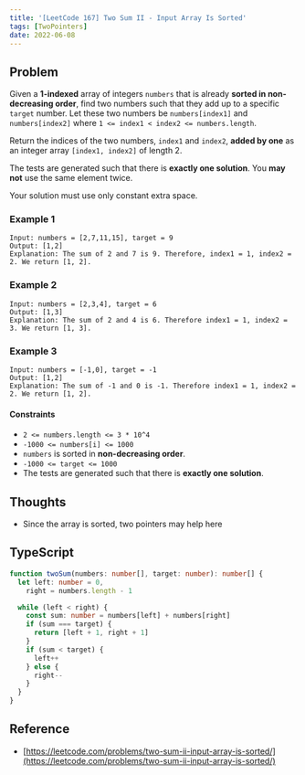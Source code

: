 ```yaml
---
title: '[LeetCode 167] Two Sum II - Input Array Is Sorted'
tags: [TwoPointers]
date: 2022-06-08
---
```


## Problem

Given a **1-indexed** array of integers `numbers` that is already **sorted in
non-decreasing order**, find two numbers such that they add up to a specific
`target` number. Let these two numbers be `numbers[index1]` and `numbers[index2]`
where `1 <= index1 < index2 <= numbers.length`.

Return the indices of the two numbers, `index1` and `index2`, **added by one** as an integer array `[index1, index2]` of length 2.

The tests are generated such that there is **exactly one solution**. You **may not** use the same element twice.

Your solution must use only constant extra space.

### Example 1

```
Input: numbers = [2,7,11,15], target = 9
Output: [1,2]
Explanation: The sum of 2 and 7 is 9. Therefore, index1 = 1, index2 = 2. We return [1, 2].
```

### Example 2

```
Input: numbers = [2,3,4], target = 6
Output: [1,3]
Explanation: The sum of 2 and 4 is 6. Therefore index1 = 1, index2 = 3. We return [1, 3].
```

### Example 3

```
Input: numbers = [-1,0], target = -1
Output: [1,2]
Explanation: The sum of -1 and 0 is -1. Therefore index1 = 1, index2 = 2. We return [1, 2].
```

#### Constraints

- `2 <= numbers.length <= 3 * 10^4`
- `-1000 <= numbers[i] <= 1000`
- `numbers` is sorted in **non-decreasing order**.
- `-1000 <= target <= 1000`
- The tests are generated such that there is **exactly one solution**.

## Thoughts

- Since the array is sorted, two pointers may help here

## TypeScript

```typescript
function twoSum(numbers: number[], target: number): number[] {
  let left: number = 0,
    right = numbers.length - 1

  while (left < right) {
    const sum: number = numbers[left] + numbers[right]
    if (sum === target) {
      return [left + 1, right + 1]
    }
    if (sum < target) {
      left++
    } else {
      right--
    }
  }
}
```

## Reference

- [https://leetcode.com/problems/two-sum-ii-input-array-is-sorted/](https://leetcode.com/problems/two-sum-ii-input-array-is-sorted/)
